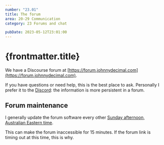 ```yaml
---
number: "23.01"
title: The forum
area: 20-29 Communication
category: 23 Forums and chat

pubDate: 2023-05-12T23:01:00
---
```


# {frontmatter.title}

We have a Discourse forum at [https://forum.johnnydecimal.com](https://forum.johnnydecimal.com).

If you have questions or need help, this is the best place to ask. Personally I prefer it to the [Discord](/20-29-communication/23-forums-and-chat/23.02-discord/): the information is more persistent in a forum.

## Forum maintenance

I generally update the forum software every other [Sunday afternoon, Australian Eastern time](https://www.timeanddate.com/worldclock/converter.html?iso=20230430T040000&p1=57).

This can make the forum inaccessible for 15 minutes. If the forum link is timing out at this time, this is why.

